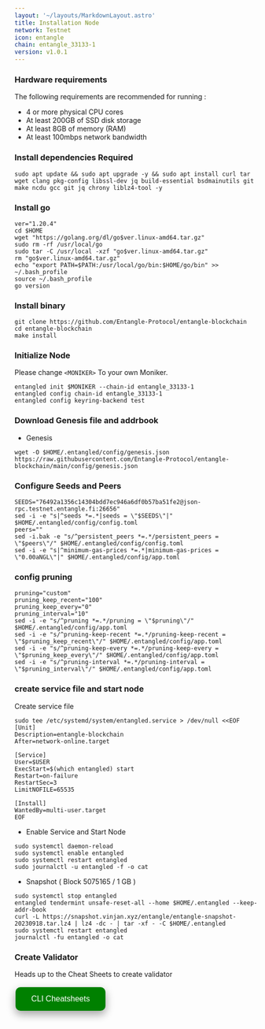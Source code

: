 ```yaml
---
layout: '~/layouts/MarkdownLayout.astro'
title: Installation Node
network: Testnet
icon: entangle
chain: entangle_33133-1
version: v1.0.1
---
```


### Hardware requirements

The following requirements are recommended for running :

- 4 or more physical CPU cores
- At least 200GB of SSD disk storage
- At least 8GB of memory (RAM)
- At least 100mbps network bandwidth


### Install dependencies Required

```
sudo apt update && sudo apt upgrade -y && sudo apt install curl tar wget clang pkg-config libssl-dev jq build-essential bsdmainutils git make ncdu gcc git jq chrony liblz4-tool -y
```

### Install go

```
ver="1.20.4"
cd $HOME
wget "https://golang.org/dl/go$ver.linux-amd64.tar.gz"
sudo rm -rf /usr/local/go
sudo tar -C /usr/local -xzf "go$ver.linux-amd64.tar.gz"
rm "go$ver.linux-amd64.tar.gz"
echo "export PATH=$PATH:/usr/local/go/bin:$HOME/go/bin" >> ~/.bash_profile
source ~/.bash_profile
go version
```

### Install binary

```
git clone https://github.com/Entangle-Protocol/entangle-blockchain
cd entangle-blockchain
make install
```

### Initialize Node

Please change `<MONIKER>` To your own Moniker.

```
entangled init $MONIKER --chain-id entangle_33133-1
entangled config chain-id entangle_33133-1
entangled config keyring-backend test
```

### Download Genesis file and addrbook

- Genesis

```
wget -O $HOME/.entangled/config/genesis.json https://raw.githubusercontent.com/Entangle-Protocol/entangle-blockchain/main/config/genesis.json
```

### Configure Seeds and Peers

```
SEEDS="76492a1356c14304bdd7ec946a6df0b57ba51fe2@json-rpc.testnet.entangle.fi:26656"
sed -i -e "s|^seeds *=.*|seeds = \"$SEEDS\"|" $HOME/.entangled/config/config.toml
peers=""
sed -i.bak -e "s/^persistent_peers *=.*/persistent_peers = \"$peers\"/" $HOME/.entangled/config/config.toml
sed -i -e "s|^minimum-gas-prices *=.*|minimum-gas-prices = \"0.00aNGL\"|" $HOME/.entangled/config/app.toml
```

### config pruning

```
pruning="custom"
pruning_keep_recent="100"
pruning_keep_every="0"
pruning_interval="10"
sed -i -e "s/^pruning *=.*/pruning = \"$pruning\"/" $HOME/.entangled/config/app.toml
sed -i -e "s/^pruning-keep-recent *=.*/pruning-keep-recent = \"$pruning_keep_recent\"/" $HOME/.entangled/config/app.toml
sed -i -e "s/^pruning-keep-every *=.*/pruning-keep-every = \"$pruning_keep_every\"/" $HOME/.entangled/config/app.toml
sed -i -e "s/^pruning-interval *=.*/pruning-interval = \"$pruning_interval\"/" $HOME/.entangled/config/app.toml
```


### create service file and start node

Create service file

```
sudo tee /etc/systemd/system/entangled.service > /dev/null <<EOF
[Unit]
Description=entangle-blockchain
After=network-online.target

[Service]
User=$USER
ExecStart=$(which entangled) start
Restart=on-failure
RestartSec=3
LimitNOFILE=65535

[Install]
WantedBy=multi-user.target
EOF
```

- Enable Service and Start Node

```
sudo systemctl daemon-reload
sudo systemctl enable entangled
sudo systemctl restart entangled
sudo journalctl -u entangled -f -o cat
```
- Snapshot ( Block 5075165 / 1 GB )

```
sudo systemctl stop entangled
entangled tendermint unsafe-reset-all --home $HOME/.entangled --keep-addr-book
curl -L https://snapshot.vinjan.xyz/entangle/entangle-snapshot-20230918.tar.lz4 | lz4 -dc - | tar -xf - -C $HOME/.entangled
sudo systemctl restart entangled
journalctl -fu entangled -o cat
```

### Create Validator

Heads up to the Cheat Sheets to create validator

<a href="https://service.vinjan.xyz/testnet/entangle/cheat" target="_blank">
  <button style="background-color: green; border: none; color: white; padding: 15px 32px; text-align: center; text-decoration: none; display: inline-block; font-size: 16px; margin: 4px 2px; cursor: pointer; border-radius: 10px; box-shadow: 0 8px 16px 0 rgba(0,0,0,0.2), 0 6px 20px 0 rgba(0,0,0,0.19);" onmouseover="this.style.boxShadow='0 0 0 4px rgba(0,255,0,0.5)'" onmouseout="this.style.boxShadow='0 8px 16px 0 rgba(0,0,0,0.2), 0 6px 20px 0 rgba(0,0,0,0.19)'">CLI Cheatsheets</button>
</a>
